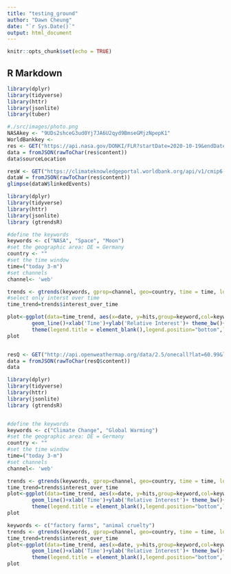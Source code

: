 ```yaml
---
title: "testing_ground"
author: "Dawn Cheung"
date: "`r Sys.Date()`"
output: html_document
---
```


```r
knitr::opts_chunk$set(echo = TRUE)
```

## R Markdown



```r
library(dplyr)
library(tidyverse)
library(httr)
library(jsonlite)
library(tuber)

#./src/images/photo.png
NASAkey <- "9UDs2shceG3ud0Yj7JA6U2qyd9BmseGMjzNpepK1"
WorldBankkey <- 
res <- GET("https://api.nasa.gov/DONKI/FLR?startDate=2020-10-19&endDate=2023-5-5&api_key=9UDs2shceG3ud0Yj7JA6U2qyd9BmseGMjzNpepK1")
data = fromJSON(rawToChar(res$content))
data$sourceLocation

resW <- GET("https://climateknowledgeportal.worldbank.org/api/v1/cmip6-x0.25_climatology_tas,tasmin,tasmax_anomaly_annual_1995-2014_median_historical_ensemble_all_mean/WCA00202")
dataW = fromJSON(rawToChar(res$content))
glimpse(dataW$linkedEvents)
```


```r
library(dplyr)
library(tidyverse)
library(httr)
library(jsonlite)
library (gtrendsR)

#define the keywords
keywords <- c("NASA", "Space", "Moon")
#set the geographic area: DE = Germany
country <- ""
#set the time window
time=("today 3-m")
#set channels 
channel<- 'web'

trends <- gtrends(keywords, gprop=channel, geo=country, time = time, low_search_volume = TRUE )
#select only interst over time 
time_trend=trends$interest_over_time

plot<-ggplot(data=time_trend, aes(x=date, y=hits,group=keyword,col=keyword))+
        geom_line()+xlab('Time')+ylab('Relative Interest')+ theme_bw()+
        theme(legend.title = element_blank(),legend.position="bottom",legend.text=element_text(size=12))+ggtitle("Google Search Volume")
plot


resQ <- GET("http://api.openweathermap.org/data/2.5/onecall?lat=60.99&lon=30.9&appid=2484bf150e44f1eaa92f3a9ec7bc68da")
data = fromJSON(rawToChar(resQ$content))
data
```


```r
library(dplyr)
library(tidyverse)
library(httr)
library(jsonlite)
library (gtrendsR)


#define the keywords
keywords <- c("Climate Change", "Global Warming")
#set the geographic area: DE = Germany
country <- ""
#set the time window
time=("today 3-m")
#set channels 
channel<- 'web'

trends <- gtrends(keywords, gprop=channel, geo=country, time = time, low_search_volume = TRUE)
time_trend=trends$interest_over_time
plot<-ggplot(data=time_trend, aes(x=date, y=hits,group=keyword,col=keyword))+
        geom_line()+xlab('Time')+ylab('Relative Interest')+ theme_bw()+
        theme(legend.title = element_blank(),legend.position="bottom",legend.text=element_text(size=12))+ggtitle("Google Search Volume")
plot

keywords <- c("factory farms", "animal cruelty")
trends <- gtrends(keywords, gprop=channel, geo=country, time = time, low_search_volume = TRUE)
time_trend=trends$interest_over_time
plot<-ggplot(data=time_trend, aes(x=date, y=hits,group=keyword,col=keyword))+
        geom_line()+xlab('Time')+ylab('Relative Interest')+ theme_bw()+
        theme(legend.title = element_blank(),legend.position="bottom",legend.text=element_text(size=12))+ggtitle("Google Search Volume")
plot


```

